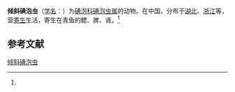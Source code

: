 {{Speciesbox
| name = 倾斜碘泡虫
| status = 
| status_system = 
| image = 
| genus = Myxobolus
| species = obliquoides
| authority = (Nie et Yin, 1973)<ref name='id9562'>{{cite web| url =http://www.bioinfo.cn/db05/BjdwSpecies.php?action=view&id=9562| title =倾斜碘泡虫| work =《中国动物物种编目数据库》| publisher =中国科学院微生物研究所| author =中国科学院动物研究所| accessdate =2009-04-16| deadurl =yes| archiveurl =https://web.archive.org/web/20160305095851/http://www.bioinfo.cn/db05/BjdwSpecies.php?action=view&id=9562| archivedate =2016-03-05}}</ref>
}}

'''倾斜碘泡虫'''（[[学名|学名]]：{{lang|la|''Myxobolus obliquoides''}}）为[[碘泡科|碘泡科]][[碘泡虫属|碘泡虫属]]的动物。在中国，分布于[[湖北|湖北]]、[[浙江|浙江]]等，营[[寄生|寄生]]生活，寄生在青鱼的鳃、脾、肾。<ref name='id9562'/>

== 参考文献 ==
{{reflist}}

{{Wikispecies|Myxobolus obliquoides}}

[[Category:碘泡虫属|倾斜碘泡虫]]


{{Cnidarian-stub}}